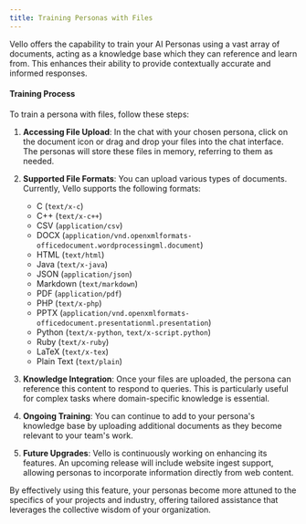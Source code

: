 ```yaml
---
title: Training Personas with Files
---
```


Vello offers the capability to train your AI Personas using a vast array of documents, acting as a knowledge base which they can reference and learn from. This enhances their ability to provide contextually accurate and informed responses.

#### Training Process

To train a persona with files, follow these steps:

1. **Accessing File Upload**: In the chat with your chosen persona, click on the document icon or drag and drop your files into the chat interface. The personas will store these files in memory, referring to them as needed.

2. **Supported File Formats**: You can upload various types of documents. Currently, Vello supports the following formats:

   - C (`text/x-c`)
   - C++ (`text/x-c++`)
   - CSV (`application/csv`)
   - DOCX (`application/vnd.openxmlformats-officedocument.wordprocessingml.document`)
   - HTML (`text/html`)
   - Java (`text/x-java`)
   - JSON (`application/json`)
   - Markdown (`text/markdown`)
   - PDF (`application/pdf`)
   - PHP (`text/x-php`)
   - PPTX (`application/vnd.openxmlformats-officedocument.presentationml.presentation`)
   - Python (`text/x-python`, `text/x-script.python`)
   - Ruby (`text/x-ruby`)
   - LaTeX (`text/x-tex`)
   - Plain Text (`text/plain`)

3. **Knowledge Integration**: Once your files are uploaded, the persona can reference this content to respond to queries. This is particularly useful for complex tasks where domain-specific knowledge is essential.

4. **Ongoing Training**: You can continue to add to your persona's knowledge base by uploading additional documents as they become relevant to your team's work.

5. **Future Upgrades**: Vello is continuously working on enhancing its features. An upcoming release will include website ingest support, allowing personas to incorporate information directly from web content.

By effectively using this feature, your personas become more attuned to the specifics of your projects and industry, offering tailored assistance that leverages the collective wisdom of your organization.

